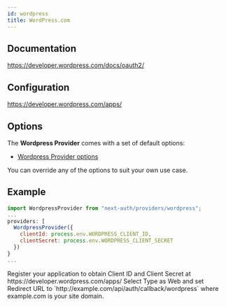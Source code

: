```yaml
---
id: wordpress
title: WordPress.com
---
```



## Documentation

https://developer.wordpress.com/docs/oauth2/

## Configuration

https://developer.wordpress.com/apps/

## Options

The **Wordpress Provider** comes with a set of default options:

- [Wordpress Provider options](https://github.com/nextauthjs/next-auth/blob/main/packages/next-auth/src/providers/wordpress.js)

You can override any of the options to suit your own use case.

## Example

```js
import WordpressProvider from "next-auth/providers/wordpress";
...
providers: [
  WordpressProvider({
    clientId: process.env.WORDPRESS_CLIENT_ID,
    clientSecret: process.env.WORDPRESS_CLIENT_SECRET
  })
}
...
```

<Callout>
Register your application to obtain Client ID and Client Secret at https://developer.wordpress.com/apps/ Select Type as Web and set Redirect URL to `http://example.com/api/auth/callback/wordpress` where example.com is your site domain.
</Callout>

